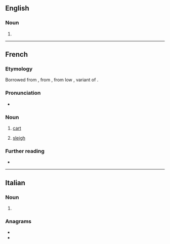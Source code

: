 ==English==

===Noun===
{{en-noun}}

# {{alternative spelling of|cariole|lang=en}}

----

==French==

===Etymology===
Borrowed from {{etyl|pro|fr}} {{m|pro|carriola}}, from {{m|pro|carri||chariot}}, from low {{etyl|la|fr}} {{m|la||*carreum}}, variant of {{m|la|carrus}}.

===Pronunciation===
* {{IPA|/kaʁjɔl/|lang=fr}}

===Noun===
{{fr-noun|f}}

# [[cart]]
# {{lb|fr|Canada}} [[sleigh]]

===Further reading===
* {{R:TLFi}}

----

==Italian==

===Noun===
{{head|it|noun plural form|g=f}}

# {{plural of|carriola|lang=it}}

===Anagrams===
* {{l|it|ciarlerò}}
* {{l|it|correlai}}